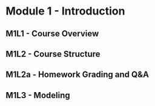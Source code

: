 # Module 1 - Introduction

## M1L1 - Course Overview

## M1L2 - Course Structure

## M1L2a - Homework Grading and Q&A

## M1L3 - Modeling
